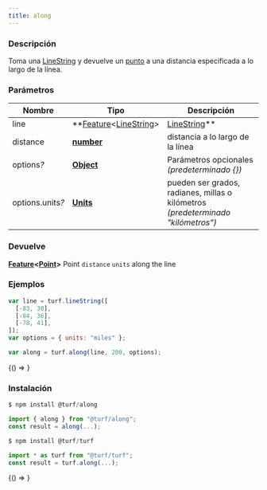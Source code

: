 ```yaml
---
title: along
---
```




### Descripción

Toma una [LineString](https://tools.ietf.org/html/rfc7946#section-3.1.4) y devuelve un [punto](https://tools.ietf.org/html/rfc7946#section-3.1.2) a una distancia especificada a lo largo de la línea.

### Parámetros

Nombre | Tipo | Descripción
--- | --- | ---
line | **[Feature](https://tools.ietf.org/html/rfc7946#section-3.2)&lt;[LineString](https://tools.ietf.org/html/rfc7946#section-3.1.4)&gt; | [LineString](https://tools.ietf.org/html/rfc7946#section-3.1.4)** | línea de entrada
distance | **[number](https://developer.mozilla.org/docs/Web/JavaScript/Reference/Global_Objects/Number)** | distancia a lo largo de la línea
options<i>?</i> | **[Object](https://developer.mozilla.org/docs/Web/JavaScript/Reference/Global_Objects/Object)** | Parámetros opcionales *(predeterminado {})*
options.units<i>?</i> | **[Units](docs/api/types/Units.mdx)** | pueden ser grados, radianes, millas o kilómetros *(predeterminado "kilómetros")*

### Devuelve

**[Feature](https://tools.ietf.org/html/rfc7946#section-3.2)&lt;[Point](https://tools.ietf.org/html/rfc7946#section-3.1.2)&gt;** Point `distance` `units` along the line

### Ejemplos

```javascript
var line = turf.lineString([
  [-83, 30],
  [-84, 36],
  [-78, 41],
]);
var options = { units: "miles" };

var along = turf.along(line, 200, options);
```

<browseronly>{() =&gt; <windowturfglobal turf="{turf}"></windowturfglobal>}</browseronly>

### Instalación

```javascript
$ npm install @turf/along

import { along } from "@turf/along";
const result = along(...);
```

```javascript
$ npm install @turf/turf

import * as turf from "@turf/turf";
const result = turf.along(...);
```

<!-- Expose turf as global var for experimenting in the browser console -->

<browseronly>{() =&gt; <map></map>}</browseronly>
